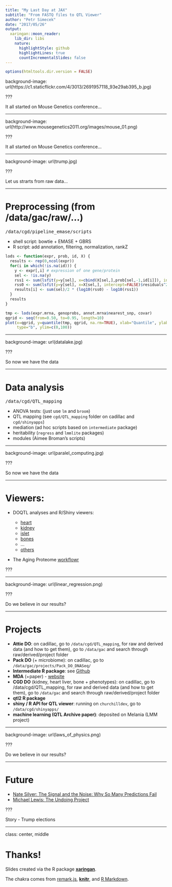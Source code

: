 ```yaml
---
title: "My Last Day at JAX"
subtitle: "From FASTQ files to QTL Viewer"
author: "Petr Simecek"
date: "2017/05/26"
output:
  xaringan::moon_reader:
    lib_dir: libs
    nature:
      highlightStyle: github
      highlightLines: true
      countIncrementalSlides: false
---
```


```r
options(htmltools.dir.version = FALSE)
```

background-image: url(https://c1.staticflickr.com/4/3013/2691957118_93e29ab395_b.jpg)

???

It all started on Mouse Genetics conference...

---

background-image: url(http://www.mousegenetics2011.org/images/mouse_01.png)

???

It all started on Mouse Genetics conference...

---

background-image: url(trump.jpg)

???

Let us strarts from raw data...

---

# Preprocessing (from /data/gac/raw/...)

<tt>/data/cgd/pipeline_emase/scripts</tt>

   - shell script: bowtie + EMASE + GBRS
   - R script: add annotation, filtering, normalization, rankZ
   
```r

lods <- function(expr, prob, id, X) {
  results <- rep(0,ncol(expr))
  for(i in which(!is.na(id))) {
    y <- expr[,i] # expression of one gene/protein
    sel <- !is.na(y)
    rss1 <- sum(lsfit(y=y[sel], x=cbind(X[sel,],prob[sel,-1,id[i]]), intercept=FALSE)$residuals^2)
    rss0 <- sum(lsfit(y=y[sel], x=X[sel,], intercept=FALSE)$residuals^2)
    results[i] <- sum(sel)/2 * (log10(rss0) - log10(rss1))
  }
  results
}

tmp <- lods(expr.mrna, genoprobs, annot.mrna$nearest_snp, covar)
qgrid <- seq(from=0.50, to=0.95, length=10)
plot(x=qgrid, y=quantile(tmp, qgrid, na.rm=TRUE), xlab="Quantile", ylab="LOD",
     type="b", ylim=c(0,100))
```


---

background-image: url(datalake.jpg)

???

So now we have the data


---

# Data analysis

<tt>/data/cgd/QTL_mapping</tt>

- ANOVA tests: (just use `lm` and `broom`) 
- QTL mapping (see `cgd/QTL_mapping` folder on cadillac and `cgd/shinyapps`)
- mediation (ad hoc scripts based on `intermediate` package)
- heritability (`regress` and `lmmlite` packages)
- modules (Aimee Broman's scripts)

---

background-image: url(paralel_computing.jpg)

???

So now we have the data

---

# Viewers:

- DOQTL analyses and R/Shiny viewers:

  - [heart](http://churchilldev.jax.org:49194/heart/) 
  - [kidney](http://churchilldev.jax.org:49194/kidney/) 
  - [islet](http://churchilldev.jax.org:49194/islet/)
  - [bones](http://churchilldev.jax.org:49194/bone/)
  - ...
  - [others](http://churchill-lab.jax.org/website/shinytools)

- The Aging Proteome [workflowr](http://simecek.xyz/TheAgingProteome/)

???

---

background-image: url(linear_regression.png)

???

Do we believe in our results?

---

# Projects

- **Attie DO**: on cadillac, go to `/data/cgd/QTL_mapping`, for raw and derived data (and how to get them), go to `/data/gac` and search through raw/derived/project folder
- **Pack DO** (+ microbiome): on cadillac, go to `/data/gac/projects/Pack_DO_DNASeq/`
- **Intermediate R package**: see [Github](https://github.com/churchill-lab/intermediate)
- **MDA** (+paper) - [website](http://churchill-lab.jax.org/website/MDA)
- **CGD DO** (kidney, heart liver, bone + phenotypes): on cadillac, go to /data/cgd/QTL_mapping, for raw and derived data (and how to get them), go to `/data/gac` and search through raw/derived/project folder
- **qtl2 R package**
- **shiny / R API for QTL viewer**: running on `churchilldev`, go to `/data/cgd/shinyapps/`
- **machine learning (QTL Archive paper)**: deposited on Melania (LMM project)

---

background-image: url(laws_of_physics.png)

???

Do we believe in our results?

---

# Future

- [Nate Silver: The Signal and the Noise: Why So Many Predictions Fail](https://www.amazon.com/Signal-Noise-Many-Predictions-Fail-but/dp/0143125087)
- [Michael Lewis: The Undoing Project](https://www.amazon.com/Undoing-Project-Friendship-Changed-Minds-ebook/dp/B01GI6S7EK/ref=sr_1_1?s=books&ie=UTF8&qid=1495824966&sr=1-1&keywords=Michael+Lewis%3A+The+Undoing+Project)

???

Story - Trump elections

---

class: center, middle

# Thanks!

Slides created via the R package [**xaringan**](https://github.com/yihui/xaringan).

The chakra comes from [remark.js](https://remarkjs.com), [**knitr**](http://yihui.name/knitr), and [R Markdown](https://rmarkdown.rstudio.com).
